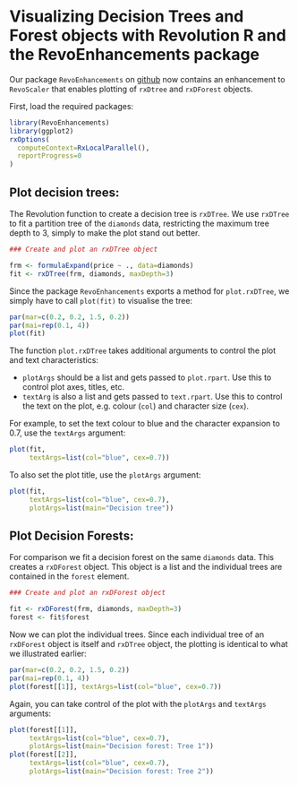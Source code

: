 <!--
%\VignetteEngine{knitr::knitr}
%\VignetteIndexEntry{Visualizing Decision Trees and Forest objects with Revolution R and the RevoEnhancements package}
-->

Visualizing Decision Trees and Forest objects with Revolution R and the RevoEnhancements package
========================================================

Our package `RevoEnhancements` on [github](https://github.com/RevoEnhancements/RevoEnhancements) now contains an enhancement to `RevoScaler` that enables plotting of `rxDtree` and `rxDForest` objects.

First, load the required packages:

```r
library(RevoEnhancements)
library(ggplot2)
rxOptions(
  computeContext=RxLocalParallel(),
  reportProgress=0
)
```


## Plot decision trees:

The Revolution function to create a decision tree is `rxDTree`.  We use `rxDTree` to fit a partition tree of the `diamonds` data, restricting the maximum tree depth to 3, simply to make the plot stand out better.


```r
### Create and plot an rxDTree object

frm <- formulaExpand(price ~ ., data=diamonds)
fit <- rxDTree(frm, diamonds, maxDepth=3)
```


Since the package `RevoEnhancements` exports a method for `plot.rxDTree`, we simply have to call `plot(fit)` to visualise the tree: 

```r
par(mar=c(0.2, 0.2, 1.5, 0.2))
par(mai=rep(0.1, 4))
plot(fit)
```

The function `plot.rxDTree` takes additional arguments to control the plot and text characteristics:

* `plotArgs` should be a list and gets passed to `plot.rpart`.  Use this to control plot axes, titles, etc.
* `textArg` is also a list and gets passed to `text.rpart`. Use this to control the text on the plot, e.g. colour (`col`) and character size (`cex`).

For example, to set the text colour to blue and the character expansion to 0.7, use the `textArgs` argument:

```r
plot(fit, 
     textArgs=list(col="blue", cex=0.7))
```

To also set the plot title, use the `plotArgs` argument:

```r
plot(fit, 
     textArgs=list(col="blue", cex=0.7), 
     plotArgs=list(main="Decision tree"))
```


## Plot Decision Forests:

For comparison we fit a decision forest on the same `diamonds` data.  This creates a `rxDForest` object. This object is a list and the individual trees are contained in the `forest` element.

```r
### Create and plot an rxDForest object

fit <- rxDForest(frm, diamonds, maxDepth=3)
forest <- fit$forest
```


Now we can plot the individual trees.  Since each individual tree of an `rxDForest` object is itself and `rxDTree` object, the plotting is identical to what we illustrated earlier:

```r
par(mar=c(0.2, 0.2, 1.5, 0.2))
par(mai=rep(0.1, 4))
plot(forest[[1]], textArgs=list(col="blue", cex=0.7))
```


Again, you can take control of the plot with the `plotArgs` and `textArgs` arguments:

```r
plot(forest[[1]], 
     textArgs=list(col="blue", cex=0.7), 
     plotArgs=list(main="Decision forest: Tree 1"))
plot(forest[[2]], 
     textArgs=list(col="blue", cex=0.7), 
     plotArgs=list(main="Decision forest: Tree 2"))

```

